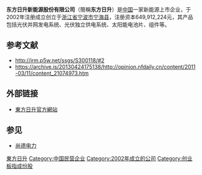 {{NoteTA
|G1 = IT
|G2 = CR
|1 = zh-hans:国家安全局; zh-hant:國家安全局;<!-- 用作轉換組IT中，全局與全域轉換的例外 -->
}}
{{Infobox Company
|company_name     = 东方日升新能源股份有限公司
|company_name_en  = Risen ENERGY Co., Ltd.
|company_logo     =
|image            =
|image_caption    = 公司行政部
|company_type     = [[民营企业|民营企业]]
|foundation       = 2002年
|location_city    = [[宁海|宁海]]
|location_country = {{CHN}}
|location         = {{CHN}}[[宁波市|宁波市]][[宁海县|宁海县]][[梅林镇|梅林镇]]塔山工业园88
|zip_code         = 315600
|telephone_no     = {{tel|86|574|5995-3228}}
|founder          = [[林海峰|林海峰]]{{which}}
|area_served      = [[全球|全球]]
|industry         = 光伏，太阳能电池板，LED
|products         = 太阳能电池片，太阳能光伏组件，便携式太阳能系统，太阳能光伏发电项目，LED路灯
|services         = 太阳能光伏电站建设
|num_employees    = 3000（2013年末）
|divisions        = 光伏组件、电站
|subsid           =
|company_slogan   = 每当东方日升时 我增能量你增值<br />（THE POWER OF RISING VALUE）
|dissolved        =
|footnotes        =
|homepage         = {{URL|www.risenenergy.com}}
|intl             = <!-- Enter ''yes'' to change labels to international instead of US terminology -->
}}

'''东方日升新能源股份有限公司'''（簡稱'''东方日升'''）是[[中国|中国]]一家新能源上市企业，于2002年注册成立创立于[[浙江省|浙江省]][[宁波市|宁波市]][[宁海县|宁海县]]，注册资本649,912,224元，其产品包括光伏并网发电系统、光伏独立供电系统、太阳能电池片、组件等。

== 参考文献 ==
{{Reflist|2}}
*http://irm.p5w.net/ssgs/S300118/#2{{Wayback|url=http://irm.p5w.net/ssgs/S300118/#2 |date=20150407010537 }}
*https://archive.is/20130424175138/http://opinion.nfdaily.cn/content/2011-03/11/content_21074973.htm

== 外部链接 ==
{{Commonscat|Risen Energy}}
*[http://www.risenenergy.com/ 東方日升官方網站]{{Wayback|url=http://www.risenenergy.com/ |date=20150406065352 }}

== 参见 ==
* [[尚德电力|尚德电力]]


{{SZSECI}}
[[Category:東方日升|]]
[[Category:中国民营企业|Category:中国民营企业]]
[[Category:2002年成立的公司|Category:2002年成立的公司]]
[[Category:创业板指成份股|Category:创业板指成份股]]